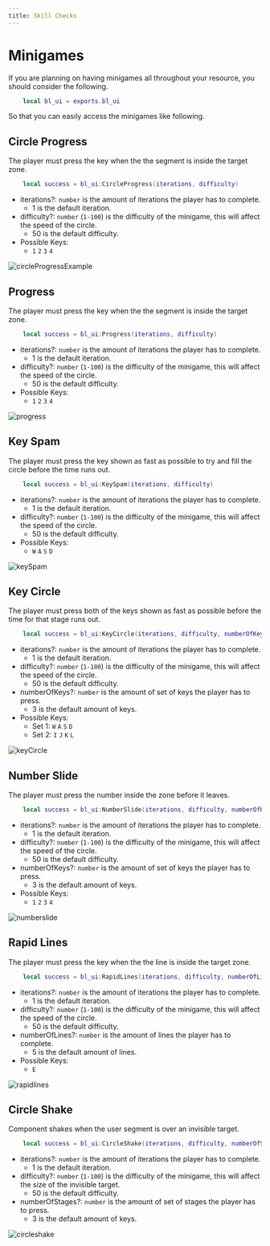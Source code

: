 ---
title: Skill Checks
---


# Minigames

If you are planning on having minigames all throughout your resource, you should consider the following.

```lua
    local bl_ui = exports.bl_ui
```

So that you can easily access the minigames like following.


## Circle Progress

The player must press the key when the the segment is inside the target zone.
    
```lua
    local success = bl_ui:CircleProgress(iterations, difficulty)
```

- iterations?: `number` is the amount of iterations the player has to complete.
    - 1 is the default iteration.
- difficulty?: `number` (`1-100`) is the difficulty of the minigame, this will affect the speed of the circle.
    - 50 is the default difficulty.
- Possible Keys:
    - `1` `2` `3` `4`

![circleProgressExample](/static//circleProg.png)

## Progress

The player must press the key when the the segment is inside the target zone.

```lua
    local success = bl_ui:Progress(iterations, difficulty)
```

- iterations?: `number` is the amount of iterations the player has to complete.
    - 1 is the default iteration.
- difficulty?: `number` (`1-100`) is the difficulty of the minigame, this will affect the speed of the circle.
    - 50 is the default difficulty.
- Possible Keys:
    - `1` `2` `3` `4`

![progress](/static/prog.png)


## Key Spam

The player must press the key shown as fast as possible to try and fill the circle before the time runs out.

```lua
    local success = bl_ui:KeySpam(iterations, difficulty)
```

- iterations?: `number` is the amount of iterations the player has to complete.
    - 1 is the default iteration.
- difficulty?: `number` (`1-100`) is the difficulty of the minigame, this will affect the speed of the circle.
    - 50 is the default difficulty.
- Possible Keys:
    - `W` `A` `S` `D`

![keySpam](/static/keySpam.png)

## Key Circle

The player must press both of the keys shown as fast as possible before the time for that stage runs out.
    
```lua
    local success = bl_ui:KeyCircle(iterations, difficulty, numberOfKeys)
```

- iterations?: `number` is the amount of iterations the player has to complete.
    - 1 is the default iteration.
- difficulty?: `number` (`1-100`) is the difficulty of the minigame, this will affect the speed of the circle.
    - 50 is the default difficulty.
- numberOfKeys?: `number` is the amount of set of keys the player has to press.
    - 3 is the default amount of keys.
- Possible Keys:
    - Set 1: `W` `A` `S` `D`
    - Set 2: `I` `J` `K` `L`

![keyCircle](/static/keyCircle.png)

## Number Slide

The player must press the number inside the zone before it leaves.
    
```lua
    local success = bl_ui:NumberSlide(iterations, difficulty, numberOfKeys)
```

- iterations?: `number` is the amount of iterations the player has to complete.
    - 1 is the default iteration.
- difficulty?: `number` (`1-100`) is the difficulty of the minigame, this will affect the speed of the circle.
    - 50 is the default difficulty.
- numberOfKeys?: `number` is the amount of set of keys the player has to press.
    - 3 is the default amount of keys.
- Possible Keys:
    - `1` `2` `3` `4`

![numberslide](/static/numberSlide.png)

## Rapid Lines

The player must press the key when the the line is inside the target zone.
    
```lua
    local success = bl_ui:RapidLines(iterations, difficulty, numberOfLines)
```

- iterations?: `number` is the amount of iterations the player has to complete.
    - 1 is the default iteration.
- difficulty?: `number` (`1-100`) is the difficulty of the minigame, this will affect the speed of the circle.
    - 50 is the default difficulty.
- numberOfLines?: `number` is the amount of lines the player has to complete.
    - 5 is the default amount of lines.
- Possible Keys:
    - `E`

![rapidlines](/static/rapidLines.png)

## Circle Shake

Component shakes when the user segment is over an invisible target.
    
```lua
    local success = bl_ui:CircleShake(iterations, difficulty, numberOfStages)
```

- iterations?: `number` is the amount of iterations the player has to complete.
    - 1 is the default iteration.
- difficulty?: `number` (`1-100`) is the difficulty of the minigame, this will affect the size of the invisible target.
    - 50 is the default difficulty.
- numberOfStages?: `number` is the amount of set of stages the player has to press.
    - 3 is the default amount of keys.

![circleshake](/static/circleShake.png)

